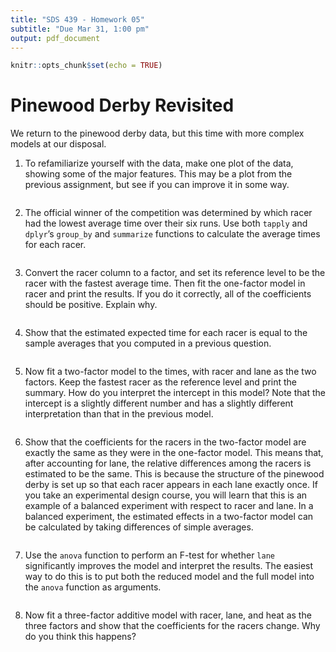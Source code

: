 ```yaml
---
title: "SDS 439 - Homework 05"
subtitle: "Due Mar 31, 1:00 pm"
output: pdf_document
---
```


```r
knitr::opts_chunk$set(echo = TRUE)
```

# Pinewood Derby Revisited

We return to the pinewood derby data, but this time with more complex models
at our disposal. 

1. To refamiliarize yourself with the data, make one plot of the data, showing
some of the major features. This may be a plot from the previous assignment, but
see if you can improve it in some way.

```r
```

2. The official winner of the competition was determined by which racer had
the lowest average time over their six runs. Use both `tapply` and 
`dplyr`'s `group_by` and `summarize` functions to calculate the average
times for each racer.

```r
```

3. Convert the racer column to a factor, and set its reference level to be the
racer with the fastest average time. Then fit the one-factor model in racer
and print the results. If you do it correctly, all of the coefficients should
be positive. Explain why.

```r
```

4. Show that the estimated expected time for each racer is equal to the 
sample averages that you computed in a previous question.

```r
```

5. Now fit a two-factor model to the times, with racer and lane as the two factors. Keep 
the fastest racer as the reference level and print the summary. 
How do you interpret the intercept in this model? Note that the intercept 
is a slightly different number and has a 
slightly different interpretation than that in the previous model.

```r
```

6. Show that the coefficients for the racers in the two-factor model are
exactly the same as they were in the one-factor model. This means that, after
accounting for lane, the relative differences among the racers is estimated
to be the same. This is because the structure of the pinewood derby is set up
so that each racer appears in each lane exactly once. If you take an experimental
design course, you will learn that this is an example of a balanced experiment
with respect to racer and lane. In a balanced experiment, the estimated effects
in a two-factor model can be calculated by taking differences of simple averages.

```r
```

7. Use the `anova` function to perform an F-test for whether `lane` significantly
improves the model and interpret the results. 
The easiest way to do this is to put both the reduced model
and the full model into the `anova` function as arguments.
    
```r
```

8. Now fit a three-factor additive model with racer, lane, and heat as the three
factors and show that the coefficients for the racers change. Why do you think 
this happens?  
  
```r

```